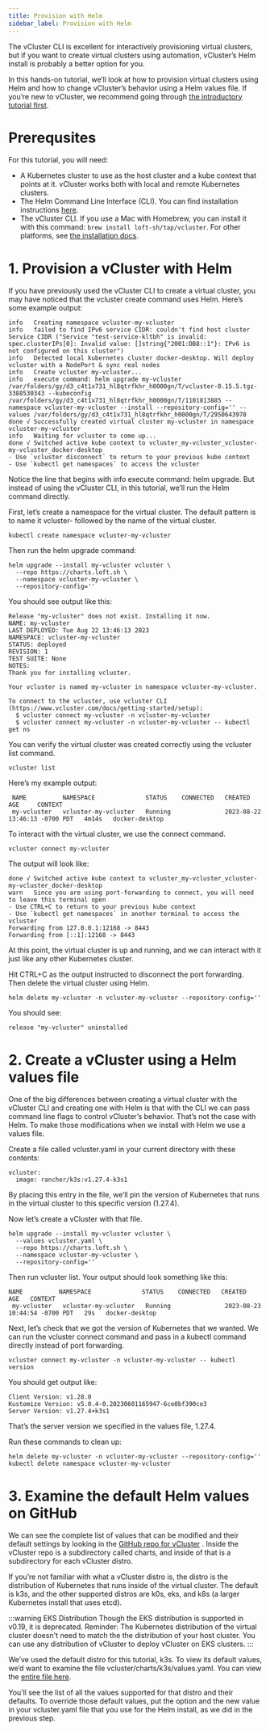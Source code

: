 ```yaml
---
title: Provision with Helm
sidebar_label: Provision with Helm
---
```


The vCluster CLI is excellent for interactively provisioning virtual clusters, but if you want to create virtual clusters using automation, vCluster’s Helm install is probably a better option for you.

In this hands-on tutorial, we’ll look at how to provision virtual clusters using Helm and how to change vCluster’s behavior using a Helm values file.
If you’re new to vCluster, we recommend going through [the introductory tutorial first](https://loft.sh/blog/intro-to-vcluster-tutorial/?utm_medium=reader&utm_source=other&utm_campaign=blog_creating-virtual-kubernetes-clusters-with-vcluster-and-helm).

# Prerequsites
For this tutorial, you will need:

- A Kubernetes cluster to use as the host cluster and a kube context that points at it. vCluster works both with local and remote Kubernetes clusters.
- The Helm Command Line Interface (CLI). You can find installation instructions [here](https://helm.sh/docs/intro/install/?_gl=1*158hplf*_ga*MjEzODEwMTQ1My4xNjY3MjA5OTgx*_ga_4RQQZ3WGE9*MTY5NjMyMTgwMy4xMzcuMS4xNjk2MzI0MDAzLjE2LjAuMA..*_gcl_au*MTYzMDM2NDc5NC4xNjkwMzczNjIyLjIwMTE4NTM2MTIuMTY5NTA0NjA0Ny4xNjk1MDQ2MDQ2/).
- The vCluster CLI. If you use a Mac with Homebrew, you can install it with this command: `brew install loft-sh/tap/vcluster`. For other platforms, see [the installation docs](../getting-started/setup.mdx).
# 1. Provision a vCluster with Helm
If you have previously used the vCluster CLI to create a virtual cluster, you may have noticed that the vcluster create command uses Helm. Here’s some example output:

```
info   Creating namespace vcluster-my-vcluster
info   failed to find IPv6 service CIDR: couldn't find host cluster Service CIDR ("Service "test-service-kltbh" is invalid: spec.clusterIPs[0]: Invalid value: []string{"2001:DB8::1"}: IPv6 is not configured on this cluster")
info   Detected local kubernetes cluster docker-desktop. Will deploy vcluster with a NodePort & sync real nodes
info   Create vcluster my-vcluster...
info   execute command: helm upgrade my-vcluster /var/folders/gy/d3_c4t1x731_hl8qtrfkhr_h0000gn/T/vcluster-0.15.5.tgz-3388530343 --kubeconfig /var/folders/gy/d3_c4t1x731_hl8qtrfkhr_h0000gn/T/1101813885 --namespace vcluster-my-vcluster --install --repository-config='' --values /var/folders/gy/d3_c4t1x731_hl8qtrfkhr_h0000gn/T/2950643978
done √ Successfully created virtual cluster my-vcluster in namespace vcluster-my-vcluster
info   Waiting for vcluster to come up...
done √ Switched active kube context to vcluster_my-vcluster_vcluster-my-vcluster_docker-desktop
- Use `vcluster disconnect` to return to your previous kube context
- Use `kubectl get namespaces` to access the vcluster
```
Notice the line that begins with info execute command: helm upgrade.
But instead of using the vCluster CLI, in this tutorial, we’ll run the Helm command directly.

First, let’s create a namespace for the virtual cluster. The default pattern is to name it vcluster- followed by the name of the virtual cluster.

```
kubectl create namespace vcluster-my-vcluster
```
Then run the helm upgrade command:

```
helm upgrade --install my-vcluster vcluster \
  --repo https://charts.loft.sh \
  --namespace vcluster-my-vcluster \
  --repository-config=''
```
You should see output like this:

```
Release "my-vcluster" does not exist. Installing it now.
NAME: my-vcluster
LAST DEPLOYED: Tue Aug 22 13:46:13 2023
NAMESPACE: vcluster-my-vcluster
STATUS: deployed
REVISION: 1
TEST SUITE: None
NOTES:
Thank you for installing vcluster.

Your vcluster is named my-vcluster in namespace vcluster-my-vcluster.

To connect to the vcluster, use vcluster CLI (https://www.vcluster.com/docs/getting-started/setup):
  $ vcluster connect my-vcluster -n vcluster-my-vcluster
  $ vcluster connect my-vcluster -n vcluster-my-vcluster -- kubectl get ns
```

You can verify the virtual cluster was created correctly using the vcluster list command.

```
vcluster list
```
Here’s my example output:

```
 NAME          NAMESPACE              STATUS    CONNECTED   CREATED                         AGE     CONTEXT
 my-vcluster   vcluster-my-vcluster   Running               2023-08-22 13:46:13 -0700 PDT   4m14s   docker-desktop
```
To interact with the virtual cluster, we use the connect command.

```
vcluster connect my-vcluster
```
The output will look like:

```
done √ Switched active kube context to vcluster_my-vcluster_vcluster-my-vcluster_docker-desktop
warn   Since you are using port-forwarding to connect, you will need to leave this terminal open
- Use CTRL+C to return to your previous kube context
- Use `kubectl get namespaces` in another terminal to access the vcluster
Forwarding from 127.0.0.1:12168 -> 8443
Forwarding from [::1]:12168 -> 8443
```
At this point, the virtual cluster is up and running, and we can interact with it just like any other Kubernetes cluster.

Hit CTRL+C as the output instructed to disconnect the port forwarding. Then delete the virtual cluster using Helm.

```
helm delete my-vcluster -n vcluster-my-vcluster --repository-config=''
```
You should see:

```
release "my-vcluster" uninstalled
```

# 2. Create a vCluster using a Helm values file
One of the big differences between creating a virtual cluster with the vCluster CLI and creating one with Helm is that with the CLI we can pass command line flags to control vCluster’s behavior. That’s not the case with Helm. To make those modifications when we install with Helm we use a values file.

Create a file called vcluster.yaml in your current directory with these contents:

```
vcluster:
  image: rancher/k3s:v1.27.4-k3s1
```
By placing this entry in the file, we’ll pin the version of Kubernetes that runs in the virtual cluster to this specific version (1.27.4).

Now let’s create a vCluster with that file.

```
helm upgrade --install my-vcluster vcluster \
  --values vcluster.yaml \
  --repo https://charts.loft.sh \
  --namespace vcluster-my-vcluster \
  --repository-config=''
```
Then run vcluster list. Your output should look something like this:

```
NAME          NAMESPACE              STATUS    CONNECTED   CREATED                         AGE   CONTEXT
 my-vcluster   vcluster-my-vcluster   Running               2023-08-23 10:44:54 -0700 PDT   29s   docker-desktop
```
Next, let’s check that we got the version of Kubernetes that we wanted. We can run the vcluster connect command and pass in a kubectl command directly instead of port forwarding.

```
vcluster connect my-vcluster -n vcluster-my-vcluster -- kubectl version
```
You should get output like:
```
Client Version: v1.28.0
Kustomize Version: v5.0.4-0.20230601165947-6ce0bf390ce3
Server Version: v1.27.4+k3s1
```
That’s the server version we specified in the values file, 1.27.4.

Run these commands to clean up:

```
helm delete my-vcluster -n vcluster-my-vcluster --repository-config=''
kubectl delete namespace vcluster-my-vcluster
```

# 3. Examine the default Helm values on GitHub
We can see the complete list of values that can be modified and their default settings by looking in the [GitHub repo for vCluster](https://github.com/loft-sh/vcluster) . Inside the vCluster repo is a subdirectory called charts, and inside of that is a subdirectory for each vCluster distro.

If you’re not familiar with what a vCluster distro is, the distro is the distribution of Kubernetes that runs inside of the virtual cluster. The default is k3s, and the other supported distros are k0s, eks, and k8s (a larger Kubernetes install that uses etcd).

:::warning EKS Distribution 
Though the EKS distribution is supported in v0.19, it is deprecated. Reminder: The Kubernetes distribution of the virtual cluster doesn't need to match the the distribution of your host cluster. You can use any distribution of vCluster to deploy vCluster on EKS clusters.
:::

We’ve used the default distro for this tutorial, k3s. To view its default values, we’d want to examine the file vcluster/charts/k3s/values.yaml.
You can view the [entire file here](https://github.com/loft-sh/vcluster/tree/v0.19/charts/k3s/values.yaml).

You’ll see the list of all the values supported for that distro and their defaults. To override those default values, put the option and the new value in your vcluster.yaml file that you use for the Helm install, as we did in the previous step.

